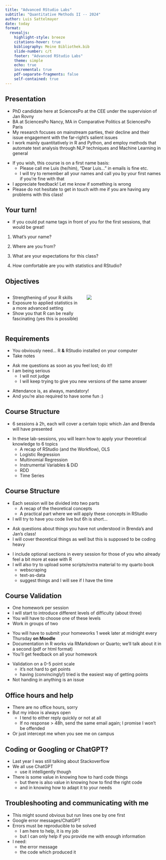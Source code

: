 ```yaml
---
title: "Advanced RStudio Labs"
subtitle: "Quantitative Methods II -- 2024"
author: Luis Sattelmayer
date: today
format: 
  revealjs:
    highlight-style: breeze
    citations-hover: true
    bibliography: Meine Bibliothek.bib
    slide-number: c/t
    footer: "Advanced RStudio Labs"
    theme: simple
    echo: true
    incremental: true
    pdf-separate-fragments: false
    self-contained: true
---
```



## Presentation {.smaller}
:::{.nonincremental}
- PhD candidate here at SciencesPo at the CEE under the supervision of Jan Rovny
- BA at SciencesPo Nancy, MA in Comparative Politics at SciencesPo Paris
- My research focuses on mainstream parties, their decline and their issue engagement with the far-right's salient issues
- I work mainly quantitatively in R and Python, and employ methods that automate text analysis through NLP techniques and Machine Learning in general
:::

:::{.fragment .nonincremental}
- If you wish, this course is on a first name basis: 
  - Please call me Luis (he/him), "Dear Luis..." in emails is fine etc.
  - I will try to remember all your names and call you by your first names if you're fine with that
- I appreciate feedback! Let me know if something is wrong
- Please do not hesitate to get in touch with me if you are having any problems with this class!
:::


## Your turn!
- If you could put name tags in front of you for the first sessions, that would be great!

:::{.fragment .nonincremental}
1. What's your name? 

2. Where are you from? 

3. What are your expectations for this class?

4. How comfortable are you with statistics and RStudio? 
:::

## Objectives
::::{.columns}
:::{.column width=50%}
- Strengthening of your R skills
- Exposure to applied statistics in a more advanced setting
- Show you that R can be really fascinating (yes this is possible)
:::

:::{.column width=50%}
![](images/r-pain.png)
:::
:::: 





## Requirements {.smaller}
:::{.fragment .nonincremental}
- You obviously need... R **&** RStudio installed on your computer
- Take notes
:::

:::{.fragment .nonincremental}
- Ask me questions as soon as you feel lost; do it!! 
- I am being serious
  - I will not judge
  - I will keep trying to give you new versions of the same answer
:::

:::{.fragment .nonincremental}
- Attendance is, as always, mandatory!
- And you're also required to have some fun :) 
:::


## Course Structure {.smaller}
- 6 sessions à 2h, each will cover a certain topic which Jan and Brenda will have presented

:::{.fragment .incremental}
- In these lab-sessions, you will learn how to apply your theoretical knowledge to 6 topics
  - A recap of RStudio (and the Workflow), OLS
  - Logistic Regression
  - Multinomial Regression
  - Instrumental Variables & DiD
  - RDD
  - Time Series
:::

## Course Structure {.smaller}

:::{.fragment .nonincremental}
- Each session will be divided into two parts
  - A recap of the theoretical concepts
  - A practical part where we will apply these concepts in RStudio
- I will try to have you code live but 6h is short... 
:::

:::{.fragment .nonincremental}
- Ask questions about things you have not understood in Brenda's and Jan's class! 
- I will cover theoretical things as well but this is supposed to be coding heavy
:::

:::{.fragment .nonincremental}
- I include optional sections in every session for those of you who already feel a bit more at ease with R
- I will also try to upload some scripts/extra material to my quarto book
  - webscraping
  - text-as-data
  - suggest things and I will see if I have the time
:::



## Course Validation {.smaller}
:::{.fragment .nonincremental}
- One homework per session
- I will start to introduce different levels of difficulty (about three)
- You will have to choose one of these levels
- Work in groups of two
:::

:::{.fragment .nonincremental}
- You will have to submit your homeworks 1 week later at midnight every Thursday **on Moodle**
- Documentation in R works via RMarkdown or Quarto; we'll talk about it in a second (pdf or html format)
- You'll get feedback on all your homework
:::

:::{.fragment .nonincremental}
- Validation on a 0-5 point scale
  - it's not hard to get points
  - having (convincingly!) tried is the easiest way of getting points
- Not handing in anything is an issue
:::

## Office hours and help {.nonincremental}
- There are no office hours, sorry
- But my inbox is always open
  - I tend to either reply quickly or not at all
  - If no response > 48h, send the same email again; I promise I won't be offended
- Or just intercept me when you see me on campus

## Coding or Googling or ChatGPT? {.nonincremental}
- Last year I was still talking about Stackoverflow
- We all use ChatGPT
  - use it intelligently though
- There is some value in knowing how to hard code things
  - but there is also value in knowing how to find the right code
  - and in knowing how to adapt it to your needs



## Troubleshooting and communicating with me {.smaller .nonincremental}
- This might sound obvious but run lines one by one first
- Google error messages/ChatGPT
- Errors must be reproducible to be solved
  - I am here to help, it is my job
  - but I can only help if you provide me with enough information
- I need:
  - the error message
  - the code which produced it





